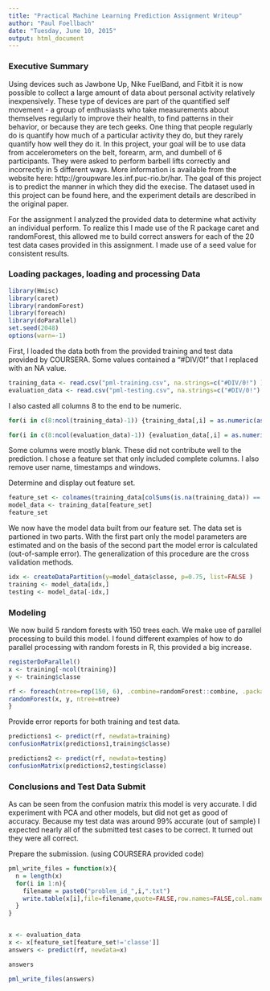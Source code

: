 ```yaml
---
title: "Practical Machine Learning Prediction Assignment Writeup"
author: "Paul Foellbach"
date: "Tuesday, June 10, 2015"
output: html_document
---
```

### Executive Summary

Using devices such as Jawbone Up, Nike FuelBand, and Fitbit it is now possible to collect a large amount of data about personal activity relatively inexpensively. These type of devices are part of the quantified self movement - a group of enthusiasts who take measurements about themselves regularly to improve their health, to find patterns in their behavior, or because they are tech geeks. One thing that people regularly do is quantify how much of a particular activity they do, but they rarely quantify how well they do it. In this project, your goal will be to use data from accelerometers on the belt, forearm, arm, and dumbell of 6 participants. They were asked to perform barbell lifts correctly and incorrectly in 5 different ways. More information is available from the website here: http://groupware.les.inf.puc-rio.br/har. The goal of this project is to predict the manner in which they did the execise. The dataset used in this project can be found here, and the experiment details are described in the original paper.

For the assignment I analyzed the provided data to determine what activity an individual perform.
To realize this I made use of the R package caret and randomForest, this allowed me to build correct answers for
each of the 20 test data cases provided in this assignment.  I made use of a seed value for 
consistent results.

### Loading packages, loading and processing Data
```r
library(Hmisc)
library(caret)
library(randomForest)
library(foreach)
library(doParallel)
set.seed(2048)
options(warn=-1)
```

First, I loaded the data both from the provided training and test data provided by COURSERA.
Some values contained a "#DIV/0!" that I replaced with an NA value.

```r
training_data <- read.csv("pml-training.csv", na.strings=c("#DIV/0!") )
evaluation_data <- read.csv("pml-testing.csv", na.strings=c("#DIV/0!") )
```

I also casted all columns 8 to the end to be numeric.

```r
for(i in c(8:ncol(training_data)-1)) {training_data[,i] = as.numeric(as.character(training_data[,i]))}

for(i in c(8:ncol(evaluation_data)-1)) {evaluation_data[,i] = as.numeric(as.character(evaluation_data[,i]))}
```

Some columns were mostly blank. These did not contribute well to the prediction. I chose a feature
set that only included complete columns. I also remove user name, timestamps and windows.  

Determine and display out feature set.

```r
feature_set <- colnames(training_data[colSums(is.na(training_data)) == 0])[-(1:7)]
model_data <- training_data[feature_set]
feature_set
```

We now have the model data built from our feature set.
The data set is partioned in two parts. With the first part only the model parameters are estimated and on the basis of the second part the model error is calculated (out-of-sample error). The generalization of this procedure are the cross validation methods.

```r
idx <- createDataPartition(y=model_data$classe, p=0.75, list=FALSE )
training <- model_data[idx,]
testing <- model_data[-idx,]
```
      
### Modeling
We now build 5 random forests with 150 trees each. We make use of parallel processing to build this
model. I found different examples of how to do parallel processing with random forests in R, this
provided a big increase.

```r
registerDoParallel()
x <- training[-ncol(training)]
y <- training$classe

rf <- foreach(ntree=rep(150, 6), .combine=randomForest::combine, .packages='randomForest') %dopar% {
randomForest(x, y, ntree=ntree) 
}
```

Provide error reports for both training and test data.

```r
predictions1 <- predict(rf, newdata=training)
confusionMatrix(predictions1,training$classe)
```
```r
predictions2 <- predict(rf, newdata=testing)
confusionMatrix(predictions2,testing$classe)
```

### Conclusions and Test Data Submit

As can be seen from the confusion matrix this model is very accurate. I did experiment with PCA 
and other models, but did not get as good of accuracy. Because my test data was around 99% 
accurate (out of sample) I expected nearly all of the submitted test cases to be correct.  It turned out they 
were all correct.

Prepare the submission. (using COURSERA provided code)

```r
pml_write_files = function(x){
  n = length(x)
  for(i in 1:n){
    filename = paste0("problem_id_",i,".txt")
    write.table(x[i],file=filename,quote=FALSE,row.names=FALSE,col.names=FALSE)
  }
}


x <- evaluation_data
x <- x[feature_set[feature_set!='classe']]
answers <- predict(rf, newdata=x)

answers

pml_write_files(answers)
```
